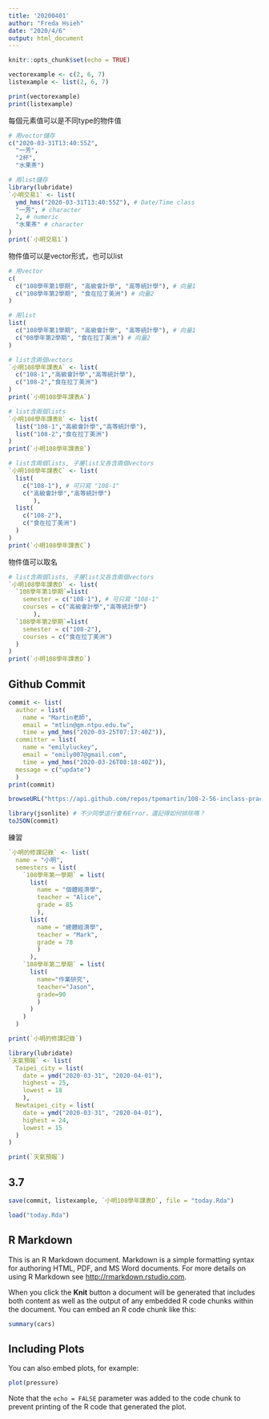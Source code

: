 ```yaml
---
title: '20200401'
author: "Freda Hsieh"
date: "2020/4/6"
output: html_document
---
```


```r
knitr::opts_chunk$set(echo = TRUE)
```

```r
vectorexample <- c(2, 6, 7)
listexample <- list(2, 6, 7)

print(vectorexample)
print(listexample)
```

每個元素值可以是不同type的物件值
```r
# 用vector儲存
c("2020-03-31T13:40:55Z",
  "一芳",
  "2杯",
  "水果茶")

# 用list儲存
library(lubridate)
`小明交易1` <- list(
  ymd_hms("2020-03-31T13:40:55Z"), # Date/Time class
  "一芳", # character
  2, # numeric
  "水果茶" # character
)
print(`小明交易1`)
```

物件值可以是vector形式，也可以list
```r
# 用vector
c(
  c("108學年第1學期", "高級會計學", "高等統計學"), # 向量1
  c("108學年第2學期", "食在拉丁美洲") # 向量2
)
```

```r
# 用list
list(
  c("108學年第1學期", "高級會計學", "高等統計學"), # 向量1
  c("08學年第2學期", "食在拉丁美洲") # 向量2
)
```


```r
# list含兩個vectors
`小明108學年課表A` <- list(
  c("108-1","高級會計學","高等統計學"),
  c("108-2","食在拉丁美洲")
)
print(`小明108學年課表A`)
```

```r
# list含兩個lists
`小明108學年課表B` <- list(
  list("108-1","高級會計學","高等統計學"),
  list("108-2","食在拉丁美洲")
)
print(`小明108學年課表B`)
```

```r
# list含兩個lists, 子層list又各含兩個vectors
`小明108學年課表C` <- list(
  list(
    c("108-1"), # 可只寫 "108-1"
    c("高級會計學","高等統計學")
       ),
  list(
    c("108-2"),
    c("食在拉丁美洲")
  )
)
print(`小明108學年課表C`)
```

物件值可以取名
```r
# list含兩個lists, 子層list又各含兩個vectors
`小明108學年課表D` <- list(
  `108學年第1學期`=list(
    semester = c("108-1"), # 可只寫 "108-1"
    courses = c("高級會計學","高等統計學")
       ),
  `108學年第2學期`=list(
    semester = c("108-2"),
    courses = c("食在拉丁美洲")
  )
)
print(`小明108學年課表D`)
```

## Github Commit
```r
commit <- list(
  author = list(
    name = "Martin老師", 
    email = "mtlin@gm.ntpu.edu.tw", 
    time = ymd_hms("2020-03-25T07:17:40Z")),
  committer = list(
    name = "emilyluckey", 
    email = "emily007@gmail.com", 
    time = ymd_hms("2020-03-26T08:18:40Z")),
  message = c("update")
  )
print(commit)
```

```r
browseURL("https://api.github.com/repos/tpemartin/108-2-56-inclass-practice/commits") 
```

```r
library(jsonlite) # 不少同學這行會有Error，還記得如何排除嗎？
toJSON(commit)
```

練習
```r
`小明的修課記錄` <- list(
  name = "小明",
  semesters = list(
    `108學年第一學期` = list(
      list(
        name = "個體經濟學",
        teacher = "Alice",
        grade = 85
        ),
      list(
        name = "總體經濟學",
        teacher = "Mark",
        grade = 78
        )
      ),
    `108學年第二學期` = list(
      list(
        name="作業研究",
        teacher="Jason",
        grade=90
        )
      )
    )
  )

print(`小明的修課記錄`)
```

```r
library(lubridate)
`天氣預報` <- list(
  Taipei_city = list(
    date = ymd("2020-03-31", "2020-04-01"),
    highest = 25,
    lowest = 18
    ),
  Newtaipei_city = list(
    date = ymd("2020-03-31", "2020-04-01"),
    highest = 24,
    lowest = 15
  )
)

print(`天氣預報`)
```

## 3.7
```r
save(commit, listexample, `小明108學年課表D`, file = "today.Rda")
```

```r
load("today.Rda")
```


## R Markdown

This is an R Markdown document. Markdown is a simple formatting syntax for authoring HTML, PDF, and MS Word documents. For more details on using R Markdown see <http://rmarkdown.rstudio.com>.

When you click the **Knit** button a document will be generated that includes both content as well as the output of any embedded R code chunks within the document. You can embed an R code chunk like this:

```r
summary(cars)
```

## Including Plots

You can also embed plots, for example:

```r
plot(pressure)
```

Note that the `echo = FALSE` parameter was added to the code chunk to prevent printing of the R code that generated the plot.
